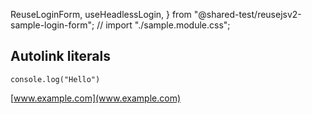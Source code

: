   ReuseLoginForm,
  useHeadlessLogin,
} from "@shared-test/reusejsv2-sample-login-form";
// import "./sample.module.css";

## Autolink literals

```
console.log("Hello")
```

[www.example.com](www.example.com)

<ReuseLoginForm />
